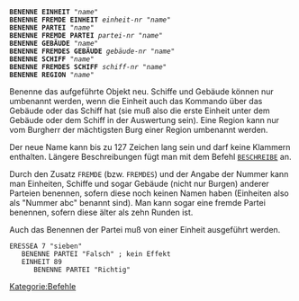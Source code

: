  '''BENENNE EINHEIT''' "''name''"
 '''BENENNE FREMDE EINHEIT''' ''einheit-nr'' "''name''"
 '''BENENNE PARTEI''' "''name''"
 '''BENENNE FREMDE PARTEI''' ''partei-nr'' "''name''"
 '''BENENNE GEBÄUDE''' "''name''"
 '''BENENNE FREMDES GEBÄUDE''' ''gebäude-nr'' "''name''"
 '''BENENNE SCHIFF''' "''name''"
 '''BENENNE FREMDES SCHIFF''' ''schiff-nr'' "''name''"
 '''BENENNE REGION''' "''name''"


Benenne das aufgeführte Objekt neu. Schiffe und Gebäude können nur umbenannt werden, wenn die Einheit auch das Kommando über das Gebäude oder das Schiff hat (sie muß also die erste Einheit unter dem Gebäude oder dem Schiff in der Auswertung sein). Eine Region kann nur vom Burgherr der mächtigsten Burg einer Region umbenannt werden.

Der neue Name kann bis zu 127 Zeichen lang sein und darf keine Klammern enthalten. Längere Beschreibungen fügt man mit dem Befehl <tt>[[BESCHREIBE]]</tt> an.

Durch den Zusatz <tt>FREMDE</tt> (bzw. <tt>FREMDES</tt>) und der Angabe der Nummer kann man Einheiten, Schiffe und sogar Gebäude (nicht nur Burgen) anderer Parteien benennen, sofern diese noch keinen Namen haben (Einheiten also als "Nummer abc" benannt sind). Man kann sogar eine fremde Partei benennen, sofern diese älter als zehn Runden ist.

Auch das Benennen der Partei muß von einer Einheit ausgeführt werden.

 ERESSEA 7 "sieben"
    BENENNE PARTEI "Falsch" ; kein Effekt
    EINHEIT 89
       BENENNE PARTEI "Richtig"

[[Kategorie:Befehle]]